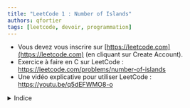 ```yaml
---
title: "LeetCode 1 : Number of Islands" 
authors: qfortier
tags: [leetcode, devoir, programmation]
---
```


- Vous devez vous inscrire sur [https://leetcode.com](https://leetcode.com) (en cliquant sur Create Account). 
- Exercice à faire en C sur LeetCode : https://leetcode.com/problems/number-of-islands
- Une vidéo explicative pour utiliser LeetCode : https://youtu.be/q5dEFWMO8-o

<details>
<summary>Indice</summary>

Le problème revient à calculer les composantes connexes du graphe dont les sommets sont les cases de la grille et où chaque case a 4 arêtes possibles avec les cases voisines.  
Pour calculer le nombre de composantes connexes, on peut utiliser un parcours en profondeur (ou en largeur). On peut directement utiliser `grid` comme tableau des vus (en mettant une case à '0' après l'avoir visitée).

```c
// Parcours en profondeur depuis la case (i, j)
void dfs(char** grid, int n, int p, int i, int j) {
    ...
}

int numIslands(char** grid, int gridSize, int* gridColSize) {
    int n = gridSize, p = gridColSize[0]; // n lignes, p colonnes
    int k = 0; // nombre de composantes connexes
    for(int i = 0; i < n; i++)
        for(int j = 0; j < p; j++)
            ...
    return k;
}
```

</details>


<Solution file={Code} lang='c' show={false} />
